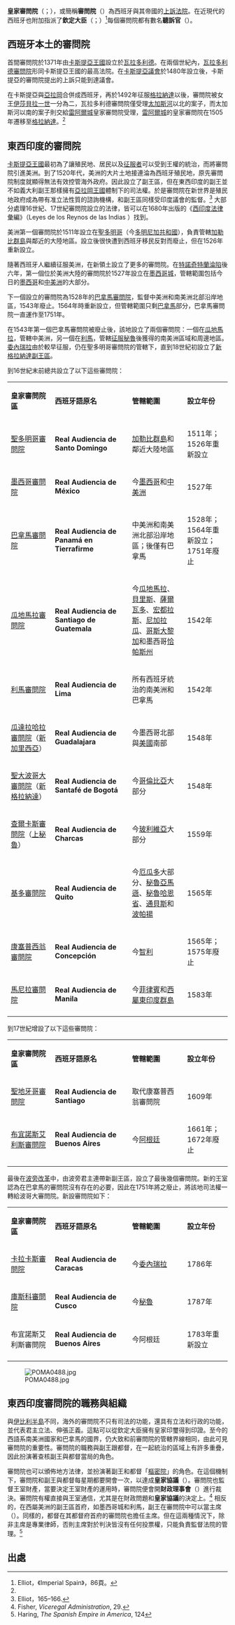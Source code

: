 {{refimprove|time=2016-03-22T04:10:58+00:00}}
'''皇家審問院'''（{{lang-es|Real Audiencia}}；{{lang-ca|Reial Audiència、Audiència Reial，''或''Audiència}}），或簡稱'''審問院'''（{{lang-es|Audiencia}}）為西班牙與其帝國的[[上訴法院|上訴法院]]。在近現代的西班牙也附加指派了'''欽定大臣'''（{{lang-es|chancillería或cancillería}}；{{lang-ca|cancelleria}}）<ref name="Elliot86">Elliot，《Imperial Spain》，86頁。</ref>每個審問院都有數名'''聽訴官'''（{{lang-es|Oidor}}）。

==西班牙本土的審問院==	
首間審問院於1371年由[[卡斯提亞王國|卡斯提亞王國]]設立於[[瓦拉多利德|瓦拉多利德]]。在兩個世紀內，[[瓦拉多利德審問院|瓦拉多利德審問院]]形同卡斯提亞王國的最高法院。在[[卡斯提亞議會|卡斯提亞議會]]於1480年設立後，卡斯提亞的審問院提出的上訴只能到達議會。

在卡斯提亞與[[亞拉岡王國|亞拉岡]]合併成西班牙，再於1492年征服[[格拉納達王國|格拉納達]]以後，審問院被女王[[伊莎貝拉一世_(卡斯提亞)|伊莎貝拉一世]]一分為二，瓦拉多利德審問院僅受理[[太加斯河|太加斯河]]以北的案子，而太加斯河以南的案子則交給[[雷阿爾城|雷阿爾城]]皇家審問院受理，[[雷阿爾城|雷阿爾城]]的皇家審問院在1505年遷移至[[格拉納達|格拉納達]]。<ref name="Elliot86"/>

==東西印度的審問院==
[[卡斯提亞王國|卡斯提亞王國]]最初為了讓殖民地、居民以及[[征服者|征服者]]可以受到王權的統治，而將審問院引進美洲。到了1520年代，美洲的大片土地接連淪為西班牙殖民地，原先審問院制度就顯得無法有效控管海外政府。因此設立了副王區，但在東西印度的副王並不如義大利副王那樣擁有[[亞拉岡王國|亞拉岡王國]]體制下的司法權。於是審問院在新世界是殖民地政府成為帶有准立法性質的諮詢機構，和副王區同樣受印度議會的監督。<ref>Elliot，165–166.</ref> 大部分處理16世紀、17世紀審問院設立的法律，皆可以在1680年出版的《[[西印度法律|西印度法律]]彙編》（Leyes de los Reynos de las Indias ）找到。

美洲第一個審問院於1511年設立在[[聖多明哥皇家審問院|聖多明哥]]（今[[多明尼加共和國|多明尼加共和國]]），負責管轄[[加勒比群島|加勒比群島]]與鄰近的大陸地區。設立後很快遭到西班牙移民反對而廢止，但在1526年重新設立。

隨著西班牙人繼續征服美洲，在新領土設立了更多的審問院。在[[西班牙征服阿茲特克帝國|特諾奇特蘭淪陷]]後六年，第一個位於美洲大陸的審問院於1527年設立在[[墨西哥皇家審問院|墨西哥城]]，管轄範圍包括今日的[[墨西哥|墨西哥]]和[[中美洲|中美洲]]的大部分。

下一個設立的審問院為1528年的[[巴拿馬皇家審問院|巴拿馬審問院]]，監督中美洲和南美洲北部沿岸地區，1543年廢止。1564年時重新設立，但管轄範圍只剩[[巴拿馬|巴拿馬]]部分，巴拿馬審問院一直運作至1751年。

在1543年第一個巴拿馬審問院被廢止後，該地設立了兩個審問院：一個在[[瓜地馬拉皇家審問院|瓜地馬拉]]，管轄中美洲，另一個在[[利馬皇家審問院區|利馬]]，管轄[[西班牙征服印加帝國|征服秘魯]]後獲得的南美洲區域和周邊地區。[[委內瑞拉|委內瑞拉]]由於較早征服，仍在聖多明哥審問院的管轄下，直到18世紀初設立了[[新格拉納達副王區|新格拉納達副王區]]。

到16世紀末前總共設立了以下這些審問院：

{|class="wikitable" width="80%"
|- style="background:red; color:white" align=center
|style="width:20%"|'''皇家審問院區'''||style="width:35%"|'''西班牙語原名'''||style="width:25%"|'''管轄範圍'''||style="width:20 %"|'''設立年份'''
|-----
|rowspan="1" width="10%"|[[聖多明哥皇家審問院|聖多明哥審問院]]||'''Real Audiencia de Santo Domingo'''||[[加勒比群島|加勒比群島]]和鄰近大陸地區||1511年；1526年重新設立
|-----
|rowspan="1" width="10%"|[[墨西哥皇家審問院|墨西哥審問院]]||'''Real Audiencia de México'''||今[[墨西哥|墨西哥]]和[[中美洲|中美洲]]||1527年
|-----
|rowspan="1" width="10%"|[[巴拿馬皇家審問院|巴拿馬審問院]]||'''Real Audiencia de Panamá en Tierrafirme'''||中美洲和南美洲北部沿岸地區；後僅有巴拿馬||1528年；1564年重新設立；1751年廢止
|-----
|rowspan="1" width="10%"|[[瓜地馬拉皇家審問院|瓜地馬拉審問院]]||'''Real Audiencia de Santiago de Guatemala'''||今[[瓜地馬拉|瓜地馬拉]]、[[貝里斯|貝里斯]]、[[薩爾瓦多|薩爾瓦多]]、[[宏都拉斯|宏都拉斯]]、[[尼加拉瓜|尼加拉瓜]]、[[哥斯大黎加|哥斯大黎加]]和墨西哥[[恰帕斯州|恰帕斯州]]||1542年
|-----
|rowspan="1" width="10%"|[[利馬皇家審問院|利馬審問院]]||'''Real Audiencia de Lima'''||所有西班牙統治的南美洲和巴拿馬||1542年
|-----
|rowspan="1" width="10%"|[[瓜達拉哈拉皇家審問院|瓜達拉哈拉審問院]]（[[新加里西亞|新加里西亞]]）||'''Real Audiencia de Guadalajara'''||今墨西哥北部與[[美國|美國]]南部||1548年
|-----
|rowspan="1" width="10%"|[[新格拉納達王國|聖大波哥大審問院]]（[[新格拉納達|新格拉納達]]）||'''Real Audiencia de Santafé de Bogotá'''||今[[哥倫比亞|哥倫比亞]]大部分||1548年
|-----
|rowspan="1" width="10%"|[[查爾卡斯皇家審問院|查爾卡斯審問院]]（[[上秘魯|上秘魯]]）||'''Real Audiencia de Charcas'''||今[[玻利維亞|玻利維亞]]大部分||1559年
|-----
|rowspan="1" width="10%"|[[基多皇家審問院|基多審問院]]||'''Real Audiencia de Quito'''||今[[厄瓜多|厄瓜多]]大部分、[[秘魯亞馬遜|秘魯亞馬遜]]、[[秘魯|秘魯]][[哈恩省_(秘魯)|哈恩省]]、[[通貝斯大區|通貝斯]]和[[波帕揚|波帕揚]]||1565年
|-----
|rowspan="1" width="10%"|[[康塞普西翁皇家審問院|康塞普西翁審問院]]||'''Real Audiencia de Concepción'''||今[[智利|智利]]||1565年；1575年廢止
|-----
|rowspan="1" width="10%"|[[馬尼拉皇家審問院|馬尼拉審問院]]||'''Real Audiencia de Manila'''||今[[菲律賓|菲律賓]]和[[西屬東印度群島|西屬東印度群島]]||1583年
|-----
|}

到17世紀增設了以下這些審問院：

{|class="wikitable" width="80%"
|- style="background:red; color:white" align=center
|style="width:20%"|'''皇家審問院區'''||style="width:35%"|'''西班牙語原名'''||style="width:25%"|'''管轄範圍'''||style="width:20 %"|'''設立年份'''
|-----
|rowspan="1" width="10%"|[[聖地牙哥皇家審問院|聖地牙哥審問院]]||'''Real Audiencia de Santiago'''||取代康塞普西翁審問院||1609年
|-----
|rowspan="1" width="10%"|[[布宜諾斯艾利斯皇家審問院|布宜諾斯艾利斯審問院]]||'''Real Audiencia de Buenos Aires'''||今[[阿根廷|阿根廷]]||1661年；1672年廢止
|-----
|}

最後在[[波旁改革|波旁改革]]中，由波旁君主連帶新副王區，設立了最後幾個審問院。新的王室認為在巴拿馬的審問院沒有存在的必要，因此在1751年將之廢止，將該地司法權一轉給波哥大審問院。新設審問院如下：

{|class="wikitable" width="80%"
|- style="background:red; color:white" align=center
|style="width:20%"|'''皇家審問院區'''||style="width:35%"|'''西班牙語原名'''||style="width:25%"|'''管轄範圍'''||style="width:20 %"|'''設立年份'''
|-----
|rowspan="1" width="10%"|[[卡拉卡斯皇家審問院|卡拉卡斯審問院]]||'''Real Audiencia de Caracas'''||今[[委內瑞拉|委內瑞拉]]||1786年
|-----
|rowspan="1" width="10%"|[[庫斯科皇家審問院|庫斯科審問院]]||'''Real Audiencia de Cusco '''||今[[秘魯|秘魯]]||1787年
|-----
|rowspan="1" width="10%"|布宜諾斯艾利斯審問院||'''Real Audiencia de Buenos Aires'''||今阿根廷||1783年重新設立
|-----
|}

[[File:POMA0488.jpg|thumb]]

==東西印度審問院的職務與組織==
與[[伊比利半島|伊比利半島]]不同，海外的審問院不只有司法的功能，還具有立法和行政的功能，並代表君主立法、伸張正義。這點可以從欽定大臣擁有皇家印璽得到印證。至今的西語系南美洲國家和巴拿馬的國界，仍大致和前審問院的管轄界線相同，由此可見審問院的重要性。審問院的職務與副王跟都督，在一起統治的區域上有許多重疊，因此扮演著查核副王與都督當局的角色。

審問院也可以頒佈地方法律，並扮演著副王和都督「[[樞密院|樞密院]]」的角色。在這個機制下，審問院和副王與都督每星期都要開會一次，以達成'''皇家協議'''（{{lang-es|Real Acuerdo}}）。審問院也監督王室財產，當要決定王室財產的運用時，審問院便會開'''財政理事會'''（{{lang-es|Junta de Hacienda}}）進行裁決。審問院有權直接與王室通信，尤其是在財政問題和'''皇家協議'''的決定上。<ref>Fisher, ''Viceregal Administration'', 29.</ref> 相反的，在西屬美洲的副王區首府，如墨西哥城和利馬，副王在審問院中可以當主席（{{lang-es|Presidente}}）。同樣的，都督在其都督府首府的審問院也擔任主席。但在這兩種情況下，除非主席是專業律師，否則主席對於判決皆沒有任何投票權，只能負責監督法院的管理。<ref>Haring, ''The Spanish Empire in America'', 124</ref>

==出處==
{{reflist}}

{{西班牙帝國}}